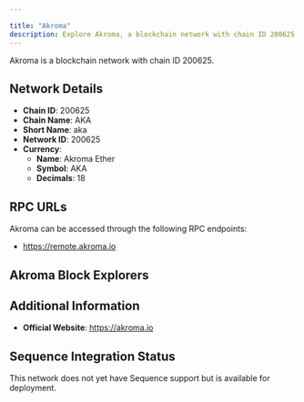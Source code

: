 ```yaml
---

title: "Akroma"
description: Explore Akroma, a blockchain network with chain ID 200625. Learn about its native currency, Akroma Ether, and how to interact with the network.
---
```




Akroma is a blockchain network with chain ID 200625.

## Network Details

- **Chain ID**: 200625
- **Chain Name**: AKA
- **Short Name**: aka
- **Network ID**: 200625
- **Currency**: 
  - **Name**: Akroma Ether
  - **Symbol**: AKA
  - **Decimals**: 18

## RPC URLs

Akroma can be accessed through the following RPC endpoints:

- https://remote.akroma.io

## Akroma Block Explorers



## Additional Information

- **Official Website**: https://akroma.io

## Sequence Integration Status

This network does not yet have Sequence support but is available for deployment.
